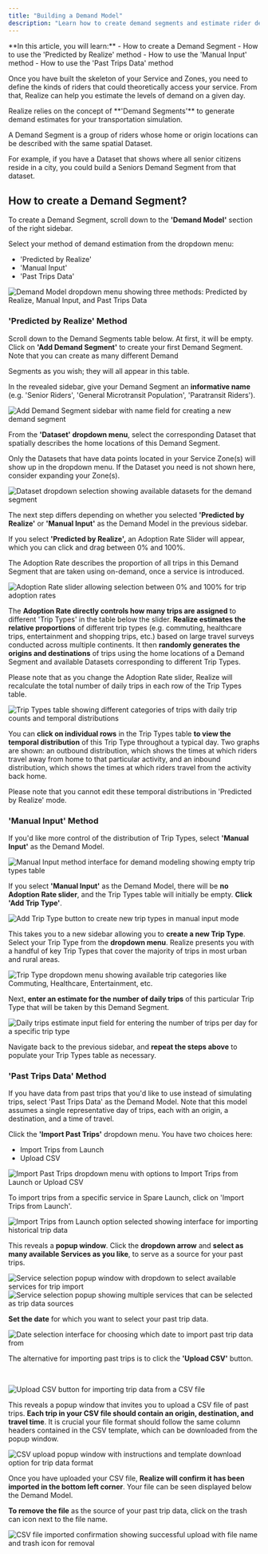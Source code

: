 ```yaml
---
title: "Building a Demand Model" 
description: "Learn how to create demand segments and estimate rider demand using Realize's three demand modeling methods: Predicted by Realize, Manual Input, and Past Trips Data."
---
```


<Tip>
**In this article, you will learn:**
- How to create a Demand Segment
- How to use the 'Predicted by Realize' method
- How to use the 'Manual Input' method
- How to use the 'Past Trips Data' method
</Tip>

Once you have built the skeleton of your Service and Zones, you need to define the kinds of riders that could theoretically access your service. From that, Realize can help you estimate the levels of demand on a given day.

<Info>
Realize relies on the concept of **'Demand Segments'** to generate demand estimates for your transportation simulation.

A Demand Segment is a group of riders whose home or origin locations can be described with the same spatial Dataset.
</Info>

For example, if you have a Dataset that shows where all senior citizens reside in a city, you could build a Seniors Demand Segment from that dataset.

## How to create a Demand Segment?

To create a Demand Segment, scroll down to the **'Demand Model'** section of the right sidebar. 

Select your method of demand estimation from the dropdown menu:

- 'Predicted by Realize'
- 'Manual Input'
- 'Past Trips Data'

![Demand Model dropdown menu showing three methods: Predicted by Realize, Manual Input, and Past Trips Data](/images/spare-realize/simulation-mode/demand-model-methods-dropdown.png)

### 'Predicted by Realize' Method

Scroll down to the Demand Segments table below. At first, it will be empty. Click on **'Add Demand Segment'** to create your first Demand Segment. Note that you can create as many different Demand 

Segments as you wish; they will all appear in this table.

In the revealed sidebar, give your Demand Segment an **informative name** (e.g. 'Senior Riders', 'General Microtransit Population', 'Paratransit Riders').

![Add Demand Segment sidebar with name field for creating a new demand segment](/images/spare-realize/simulation-mode/add-demand-segment-sidebar.png)

From the **'Dataset' dropdown menu**, select the corresponding Dataset that spatially describes the home locations of this Demand Segment. 

<Note>
Only the Datasets that have data points located in your Service Zone(s) will show up in the dropdown menu. If the Dataset you need is not shown here, consider expanding your Zone(s).
</Note>

![Dataset dropdown selection showing available datasets for the demand segment](/images/spare-realize/simulation-mode/dataset-dropdown-selection.png)

The next step differs depending on whether you selected **'Predicted by Realize'** or **'Manual Input'** as the Demand Model in the previous sidebar.

If you select **'Predicted by Realize',** an Adoption Rate Slider will appear, which you can click and drag between 0% and 100%. 

<Info>
The Adoption Rate describes the proportion of all trips in this Demand Segment that are taken using on-demand, once a service is introduced.
</Info>

![Adoption Rate slider allowing selection between 0% and 100% for trip adoption rates](/images/spare-realize/simulation-mode/adoption-rate-slider.png)

The **Adoption Rate directly controls how many trips are assigned** to different 'Trip Types' in the table below the slider. **Realize estimates the relative proportions** of different trip types (e.g. commuting, healthcare trips, entertainment and shopping trips, etc.) based on large travel surveys conducted across multiple continents. It then **randomly generates the origins and destinations** of trips using the home locations of a Demand Segment and available Datasets corresponding to different Trip Types.

<Warning>
Please note that as you change the Adoption Rate slider, Realize will recalculate the total number of daily trips in each row of the Trip Types table.
</Warning>

![Trip Types table showing different categories of trips with daily trip counts and temporal distributions](/images/spare-realize/simulation-mode/trip-types-table.png)

You can **click on individual rows** in the Trip Types table **to view the temporal distribution** of this Trip Type throughout a typical day. Two graphs are shown: an outbound distribution, which shows the times at which riders travel away from home to that particular activity, and an inbound distribution, which shows the times at which riders travel from the activity back home. 

<Note>
Please note that you cannot edit these temporal distributions in 'Predicted by Realize' mode.
</Note>

### 'Manual Input' Method

If you'd like more control of the distribution of Trip Types, select **'Manual Input'** as the Demand Model.

![Manual Input method interface for demand modeling showing empty trip types table](/images/spare-realize/simulation-mode/manual-input-method.jpg)

If you select **'Manual Input'** as the Demand Model, there will be **no Adoption Rate slider**, and the Trip Types table will initially be empty. **Click 'Add Trip Type'**.

![Add Trip Type button to create new trip types in manual input mode](/images/spare-realize/simulation-mode/add-trip-type-button.png)

This takes you to a new sidebar allowing you to **create a new Trip Type**. Select your Trip Type from the **dropdown menu**. Realize presents you with a handful of key Trip Types that cover the majority of trips in most urban and rural areas.

![Trip Type dropdown menu showing available trip categories like Commuting, Healthcare, Entertainment, etc.](/images/spare-realize/simulation-mode/trip-type-dropdown.png)

Next, **enter an estimate for the number of daily trips** of this particular Trip Type that will be taken by this Demand Segment.

![Daily trips estimate input field for entering the number of trips per day for a specific trip type](/images/spare-realize/simulation-mode/daily-trips-estimate.png)

Navigate back to the previous sidebar, and **repeat the steps above** to populate your Trip Types table as necessary.

### 'Past Trips Data' Method

<Info>
If you have data from past trips that you'd like to use instead of simulating trips, select 'Past Trips Data' as the Demand Model. Note that this model assumes a single representative day of trips, each with an origin, a destination, and a time of travel.
</Info>

Click the **'Import Past Trips'** dropdown menu. You have two choices here:

- Import Trips from Launch
- Upload CSV

![Import Past Trips dropdown menu with options to Import Trips from Launch or Upload CSV](/images/spare-realize/simulation-mode/import-past-trips-dropdown.png)
​

To import trips from a specific service in Spare Launch, click on 'Import Trips from Launch'.

![Import Trips from Launch option selected showing interface for importing historical trip data](/images/spare-realize/simulation-mode/import-from-launch.png)

This reveals a **popup window**. Click the **dropdown arrow** and **select as many available Services as you like**, to serve as a source for your past trips.

![Service selection popup window with dropdown to select available services for trip import](/images/spare-realize/simulation-mode/service-selection-popup-1.png)![Service selection popup showing multiple services that can be selected as trip data sources](/images/spare-realize/simulation-mode/service-selection-popup-2.png)

**Set the date** for which you want to select your past trip data.

![Date selection interface for choosing which date to import past trip data from](/images/spare-realize/simulation-mode/set-date-selection.png)

The alternative for importing past trips is to click the **'Upload CSV'** button.

​

![Upload CSV button for importing trip data from a CSV file](/images/spare-realize/simulation-mode/upload-csv-button.png)

This reveals a popup window that invites you to upload a CSV file of past trips. **Each trip in your CSV file should contain an origin, destination, and travel time**. It is crucial your file format should follow the same column headers contained in the CSV template, which can be downloaded from the popup window.

![CSV upload popup window with instructions and template download option for trip data format](/images/spare-realize/simulation-mode/csv-upload-popup.png)

Once you have uploaded your CSV file, **Realize will confirm it has been imported in the bottom left corner**. Your file can be seen displayed below the Demand Model.

**To remove the file** as the source of your past trip data, click on the trash can icon next to the file name.

![CSV file imported confirmation showing successful upload with file name and trash icon for removal](/images/spare-realize/simulation-mode/csv-file-imported-confirmation.png)
